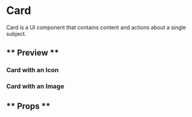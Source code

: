 
<Meta title="Components/Card" component={Card} />

# Card

Card is a UI component that contains content and actions about a single subject.

## ** Preview **

### Card with an Icon

<Canvas>
  <Story name="Card with an Icon">
    <Container>
      <Row>
        <Column col={["sm4", "md3", "lg4"]}>
          <Card
            key={card.withIcon.id}
            headline={card.withIcon.headline}
            body={card.withIcon.body}
            media={card.withIcon.media}
            link={card.withIcon.link}
            mediaType={card.withIcon.mediaType}
          />
        </Column>
      </Row>
    </Container>
  </Story>
</Canvas>

### Card with an Image

<Canvas>
  <Story name="Card with Image">
    <Container>
      <Row>
        <Column col={["sm4", "md3", "lg4"]}>
          <Card
            key={card.withImage.id}
            headline={card.withImage.headline}
            body={card.withImage.body}
            media={card.withImage.media}
            link={card.withImage.link}
            mediaType={card.withImage.mediaType}
          />
        </Column>
      </Row>
    </Container>
  </Story>
</Canvas>

## ** Props **

<ArgsTable of={Card} />
